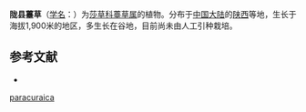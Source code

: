 {{Speciesbox
| name = 陇县薹草
| status = 
| status_system = 
| image =
| genus = Carex
| species = paracuraica
| authority = Wang et Y. L. Chang
}}

'''陇县薹草'''（[[学名|学名]]：{{lang|la|''Carex paracuraica''}}）为[[莎草科|莎草科]][[薹草属|薹草属]]的植物。分布于[[中国大陆|中国大陆]]的[[陕西|陕西]]等地，生长于海拔1,900米的地区，多生长在谷地，目前尚未由人工引种栽培。

== 参考文献 ==
<div class="references-small">
* {{cite web| url =http://www.bioinfo.cn/db05/KmzwSpecies.php?action=view&id=25099| title =陇县薹草| work =《中国高等植物数据库全库》| publisher =中国科学院微生物研究所| author =昆明植物研究所| accessdate =2009-02-25| deadurl =yes| archiveurl =https://web.archive.org/web/20160305084023/http://www.bioinfo.cn/db05/KmzwSpecies.php?action=view&id=25099| archivedate =2016-03-05}}
</div>
{{Taxonbar|from=Q15232551}}

{{DEFAULTSORT:Carex paracuraica}}
[[Category:薹草属|paracuraica]]


{{Carex-stub}}